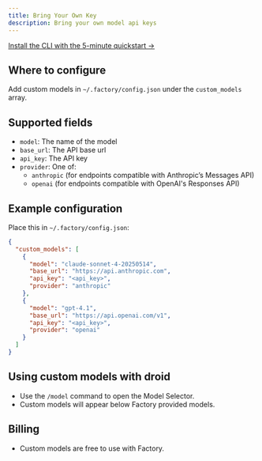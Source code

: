 ```yaml
---
title: Bring Your Own Key
description: Bring your own model api keys
---
```


[Install the CLI with the 5-minute quickstart →](/factory-cli/getting-started/quickstart)

## Where to configure
Add custom models in `~/.factory/config.json` under the `custom_models` array.

## Supported fields
- `model`: The name of the model
- `base_url`: The API base url
- `api_key`: The API key
- `provider`: One of:
  - `anthropic` (for endpoints compatible with Anthropic’s Messages API)
  - `openai` (for endpoints compatible with OpenAI's Responses API)

## Example configuration
Place this in `~/.factory/config.json`:

```json
{
  "custom_models": [
    {
      "model": "claude-sonnet-4-20250514",
      "base_url": "https://api.anthropic.com",
      "api_key": "<api_key>",
      "provider": "anthropic"
    },
    {
      "model": "gpt-4.1",
      "base_url": "https://api.openai.com/v1",
      "api_key": "<api_key>",
      "provider": "openai"
    }
  ]
}
```

## Using custom models with droid
- Use the `/model` command to open the Model Selector.
- Custom models will appear below Factory provided models.

## Billing
- Custom models are free to use with Factory.

